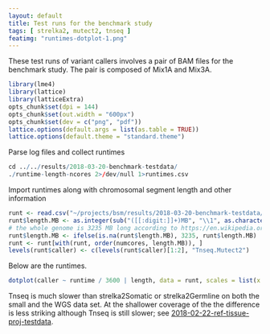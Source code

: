 ```yaml
---
layout: default
title: Test runs for the benchmark study
tags: [ strelka2, mutect2, tnseq ]
featimg: "runtimes-dotplot-1.png"
---
```


These test runs of variant callers involves a pair of BAM files for the benchmark study.  The pair is composed of Mix1A and Mix3A.

```r
library(lme4)
library(lattice)
library(latticeExtra)
opts_chunk$set(dpi = 144)
opts_chunk$set(out.width = "600px")
opts_chunk$set(dev = c("png", "pdf"))
lattice.options(default.args = list(as.table = TRUE))
lattice.options(default.theme = "standard.theme")
```

Parse log files and collect runtimes

```r
cd ../../results/2018-03-20-benchmark-testdata/
./runtime-length-ncores 2>/dev/null 1>runtimes.csv
```

Import runtimes along with chromosomal segment length and other information

```r
runt <- read.csv("~/projects/bsm/results/2018-03-20-benchmark-testdata/runtimes.csv")
runt$length.MB <- as.integer(sub("([[:digit:]]+)MB", "\\1", as.character(runt$length)))
# the whole genome is 3235 MB long according to https://en.wikipedia.org/wiki/Human_genome
runt$length.MB <- ifelse(is.na(runt$length.MB), 3235, runt$length.MB)
runt <- runt[with(runt, order(numcores, length.MB)), ]
levels(runt$caller) <- c(levels(runt$caller)[1:2], "Tnseq.Mutect2")
```

Below are the runtimes.

```r
dotplot(caller ~ runtime / 3600 | length, data = runt, scales = list(x = list(relation = "free")), grid = TRUE, xlab = "runtime, hours", layout = c(1, 2))
```

Tnseq is much slower than strelka2Somatic or strelka2Germline on both the small and the WGS data set.  At the shallower coverage of the the difference is less striking although Tnseq is still slower; see [2018-02-22-ref-tissue-proj-testdata]({{ site.baseurl }}{% post_url 2018-02-22-ref-tissue-proj-testdata %}).
